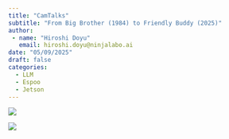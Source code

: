 ```yaml
---
title: "CamTalks"
subtitle: "From Big Brother (1984) to Friendly Buddy (2025)"
author: 
 - name: "Hiroshi Doyu"
   email: hiroshi.doyu@ninjalabo.ai
date: "05/09/2025"
draft: false
categories:
  - LLM
  - Espoo
  - Jetson
---
```


![](images/CamTalks0.png)


![](images/CamTalks.png)
